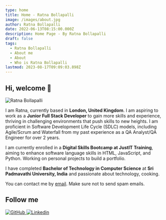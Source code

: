 ```yaml
---
type: home
title: Home - Ratna Bollapalli
image: /images/about.jpg
author: Ratna Bollapalli
date: 2022-06-13T08:15:00.000Z
description: Home Page - By Ratna Bollapalli
draft: false
tags:
  - Ratna Bollapalli
  - About me
  - About
  - Who is Ratna Bollapalli
lastmod: 2023-08-17T09:09:03.898Z
---
```


## Hi, welcome 👋

![Ratna Bollapalli](https://capsule-render.vercel.app/api?type=soft&color=auto&height=400&section=header&text=Build%20and%20Deploy&fontSize=90&animation=fadeIn)

I am Ratna, currently based in **London, United Kingdom**. I am aspiring to work as a **Junior Full Stack Developer** to gain more skills and experience, thriving in challenging environments that push skills to new heights. I am proficient in Software Development Life Cycle (SDLC) models, including Agile/Scrum and Waterfall from my past experience as a QA Analyst/QA Engineer for over 2 years.

I am currently enrolled in a **Digital Skills Bootcamp at JustIT Training**, aiming to enhance software language skills in HTML, JavaScript, and Python. Working on personal projects to build a portfolio.

I have completed **Bachelor of Technology in Computer Science** at **Sri Padmavathi University, India** and passionate about technology, cooking.

You can contact me by [email](mailto:ratnadeepika75@gmail.com). Make sure not to send spam emails.

<Divider />

## Follow me

<Divider mb={20} size="lg" color="indigo" />

<div id="badges">
  <a style={{"margin":" auto 3px"}} target="_blank" href="https://github.com/deepurich">
    <img title="GitHub" alt="GitHub"  src="https://img.shields.io/badge/github-%23121011.svg?style=for-the-badge&logo=github&logoColor=white"/>
  </a>
  <a style={{"margin":" auto 3px"}} target="_blank" href="https://www.linkedin.com/in/ratnabollapalli/">
    <img title="Linkedin" alt="Linkedin"  src="https://img.shields.io/badge/linkedin-%230077B5.svg?style=for-the-badge&logo=linkedin&logoColor=white"/>
  </a>
</div>

